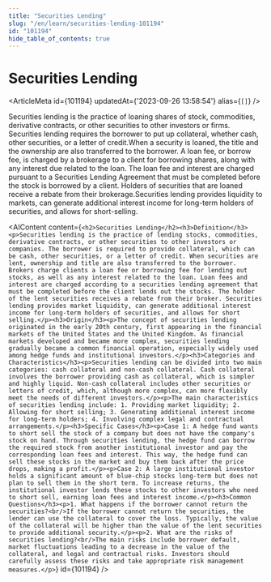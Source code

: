 ```yaml
---
title: "Securities Lending"
slug: "/en/learn/securities-lending-101194"
id: "101194"
hide_table_of_contents: true
---
```



# Securities Lending

<ArticleMeta id={101194} updatedAt={'2023-09-26 13:58:54'} alias={`[]`} />
<div className='border-solid border-b border-t-0 my-4 border-[var(--ifm-color-gray-300)]' />

Securities lending is the practice of loaning shares of stock, commodities, derivative contracts, or other securities to other investors or firms. Securities lending requires the borrower to put up collateral, whether cash, other securities, or a letter of credit.When a security is loaned, the title and the ownership are also transferred to the borrower. A loan fee, or borrow fee, is charged by a brokerage to a client for borrowing shares, along with any interest due related to the loan. The loan fee and interest are charged pursuant to a Securities Lending Agreement that must be completed before the stock is borrowed by a client. Holders of securities that are loaned receive a rebate from their brokerage.Securities lending provides liquidity to markets, can generate additional interest income for long-term holders of securities, and allows for short-selling.

<AIContent content={`<h2>Securities Lending</h2><h3>Definition</h3><p>Securities lending is the practice of lending stocks, commodities, derivative contracts, or other securities to other investors or companies. The borrower is required to provide collateral, which can be cash, other securities, or a letter of credit. When securities are lent, ownership and title are also transferred to the borrower. Brokers charge clients a loan fee or borrowing fee for lending out stocks, as well as any interest related to the loan. Loan fees and interest are charged according to a securities lending agreement that must be completed before the client lends out the stocks. The holder of the lent securities receives a rebate from their broker. Securities lending provides market liquidity, can generate additional interest income for long-term holders of securities, and allows for short selling.</p><h3>Origin</h3><p>The concept of securities lending originated in the early 20th century, first appearing in the financial markets of the United States and the United Kingdom. As financial markets developed and became more complex, securities lending gradually became a common financial operation, especially widely used among hedge funds and institutional investors.</p><h3>Categories and Characteristics</h3><p>Securities lending can be divided into two main categories: cash collateral and non-cash collateral. Cash collateral involves the borrower providing cash as collateral, which is simpler and highly liquid. Non-cash collateral includes other securities or letters of credit, which, although more complex, can more flexibly meet the needs of different investors.</p><p>The main characteristics of securities lending include: 1. Providing market liquidity; 2. Allowing for short selling; 3. Generating additional interest income for long-term holders; 4. Involving complex legal and contractual arrangements.</p><h3>Specific Cases</h3><p>Case 1: A hedge fund wants to short sell the stock of a company but does not have the company's stock on hand. Through securities lending, the hedge fund can borrow the required stock from another institutional investor and pay the corresponding loan fees and interest. This way, the hedge fund can sell these stocks in the market and buy them back after the price drops, making a profit.</p><p>Case 2: A large institutional investor holds a significant amount of blue-chip stocks long-term but does not plan to sell them in the short term. To increase returns, the institutional investor lends these stocks to other investors who need to short sell, earning loan fees and interest income.</p><h3>Common Questions</h3><p>1. What happens if the borrower cannot return the securities?<br/>If the borrower cannot return the securities, the lender can use the collateral to cover the loss. Typically, the value of the collateral will be higher than the value of the lent securities to provide additional security.</p><p>2. What are the risks of securities lending?<br/>The main risks include borrower default, market fluctuations leading to a decrease in the value of the collateral, and legal and contractual risks. Investors should carefully assess these risks and take appropriate risk management measures.</p>`} id={101194} />
